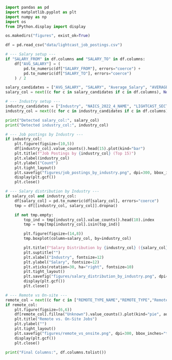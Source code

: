 ```python
import pandas as pd
import matplotlib.pyplot as plt
import numpy as np
import os
from IPython.display import display

os.makedirs("figures", exist_ok=True)

df = pd.read_csv("data/lightcast_job_postings.csv")
```

```python
# --- Salary setup ---
if "SALARY_FROM" in df.columns and "SALARY_TO" in df.columns:
    df["AVG_SALARY"] = (
        pd.to_numeric(df["SALARY_FROM"], errors="coerce") +
        pd.to_numeric(df["SALARY_TO"], errors="coerce")
    ) / 2

salary_candidates = ["AVG_SALARY", "SALARY", "Average_Salary", "AVERAGE_SALARY"]
salary_col = next((c for c in salary_candidates if c in df.columns), None)

# --- Industry setup ---
industry_candidates = ["Industry", "NAICS_2022_4_NAME", "LIGHTCAST_SECTORS_NAME"]
industry_col = next((c for c in industry_candidates if c in df.columns), None)

print("Detected salary_col:", salary_col)
print("Detected industry_col:", industry_col)

```

```python
# --- Job postings by Industry ---
if industry_col:
    plt.figure(figsize=(10,5))
    df[industry_col].value_counts().head(15).plot(kind="bar")
    plt.title(f"Job Postings by {industry_col} (Top 15)")
    plt.xlabel(industry_col)
    plt.ylabel("Count")
    plt.tight_layout()
    plt.savefig("figures/job_postings_by_industry.png", dpi=300, bbox_inches="tight")
    display(plt.gcf())
    plt.close()

# --- Salary distribution by Industry ---
if salary_col and industry_col:
    df[salary_col] = pd.to_numeric(df[salary_col], errors="coerce")
    tmp = df[[industry_col, salary_col]].dropna()

    if not tmp.empty:
        top_ind = tmp[industry_col].value_counts().head(10).index
        tmp = tmp[tmp[industry_col].isin(top_ind)]

        plt.figure(figsize=(14,8)) 
        tmp.boxplot(column=salary_col, by=industry_col)

        plt.title(f"Salary Distribution by {industry_col} ({salary_col})", fontsize=14)
        plt.suptitle("")
        plt.xlabel("Industry", fontsize=12)
        plt.ylabel("Salary", fontsize=12)
        plt.xticks(rotation=30, ha="right", fontsize=10)
        plt.tight_layout()
        plt.savefig("figures/salary_distribution_by_industry.png", dpi=300, bbox_inches="tight")
        display(plt.gcf())
        plt.close()

# --- Remote vs On-site ---
remote_col = next((c for c in ["REMOTE_TYPE_NAME","REMOTE_TYPE","Remote_Type","REMOTE_GROUP"] if c in df.columns), None)
if remote_col:
    plt.figure(figsize=(6,6))
    df[remote_col].fillna("Unknown").value_counts().plot(kind="pie", autopct="%1.1f%%")
    plt.title("Remote vs. On-Site Jobs")
    plt.ylabel("")
    plt.tight_layout()
    plt.savefig("figures/remote_vs_onsite.png", dpi=300, bbox_inches="tight")
    display(plt.gcf())
    plt.close()

print("Final Columns:", df.columns.tolist())
```